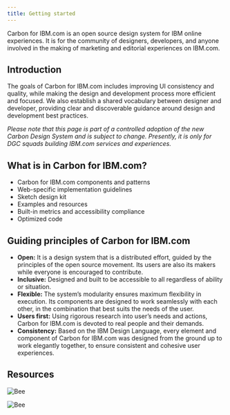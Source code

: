 ```yaml
---
title: Getting started
---
```


<PageDescription>

Carbon for IBM.com is an open source design system for IBM online experiences. It is for the community of designers, developers, and anyone involved in the making of marketing and editorial experiences on IBM.com.

</PageDescription>

## Introduction
The goals of Carbon for IBM.com includes improving UI consistency and quality, while making the design and development process more efficient and focused. We also establish a shared vocabulary between designer and developer, providing clear and discoverable guidance around design and development best practices.

_Please note that this page is part of a controlled adoption of the new Carbon Design System and is subject to change. Presently, it is only for DGC squads building IBM.com services and experiences._

## What is in Carbon for IBM.com?
* Carbon for IBM.com components and patterns
* Web-specific implementation guidelines 
* Sketch design kit 
* Examples and resources
* Built-in metrics and accessibility compliance
* Optimized code

## Guiding principles of Carbon for IBM.com
* **Open:** It is a design system that is a distributed effort, guided by the principles of the open source movement. Its users are also its makers while everyone is encouraged to contribute.
* **Inclusive:** Designed and built to be accessible to all regardless of ability or situation.
* **Flexible:** The system’s modularity ensures maximum flexibility in execution. Its components are designed to work seamlessly with each other, in the combination that best suits the needs of the user.
* **Users first:** Using rigorous research into user’s needs and actions, Carbon for IBM.com is devoted to real people and their demands.
* **Consistency:** Based on the IBM Design Language, every element and component of Carbon for IBM.com was designed from the ground up to work elegantly together, to ensure consistent and cohesive user experiences.

## Resources 

<Row className="resource-card-group">
  <Column colMd={4} colLg={4} noGutterSm>
    <ResourceCard
      subTitle="Start designing"
      href="designing.mdx"
    >
    </ResourceCard>
  </Column>
  <Column colMd={4} colLg={4} noGutterSm>
    <ResourceCard
      subTitle="Start coding"          
      href="../coding.mdx"
    >
    </ResourceCard>
  </Column>
  <Column colMd={4} colLg={4} noGutterSm>
    <ResourceCard
      subTitle="Find additional resources"
      href="../../pages/help/index.mdx"
    >

![Bee](../../images/bee_icon.svg)

</ResourceCard>
  </Column>
  <Column colMd={4} colLg={4} noGutterSm>
    <ResourceCard
      subTitle="Find help & support"          
      href="../pages/resources/index.mdx"
    >

![Bee](../../images/bee_icon.svg)

</ResourceCard>
  </Column>
</Row>
